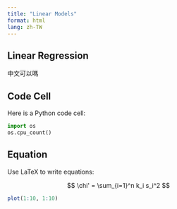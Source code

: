 ```yaml
---
title: "Linear Models"
format: html
lang: zh-TW
---
```


## Linear Regression

中文可以嗎

## Code Cell

Here is a Python code cell:

```python
import os
os.cpu_count()
```

## Equation

Use LaTeX to write equations:

$$
\chi' = \sum_{i=1}^n k_i s_i^2
$$

```r
plot(1:10, 1:10)
```